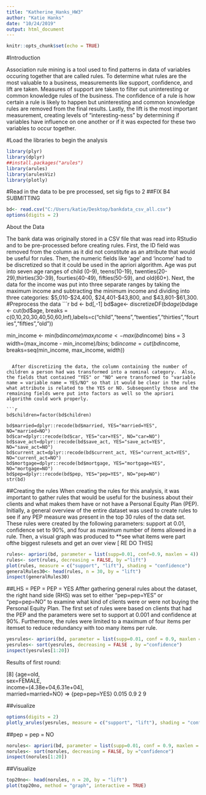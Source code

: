 ---
title: "Katherine_Hanks_HW3"
author: "Katie Hanks"
date: "10/24/2019"
output: html_document
---

```{r setup, include=FALSE}
knitr::opts_chunk$set(echo = TRUE)
```

#Introduction

  Association rule mining is a tool used to find patterns in data of variables occuring together that are called rules.  To determine what rules are the most valuable to a business, measurements like support, confidence, and lift are taken.  Measures of support are taken to filter out uninteresting or common knowledge rules of the business. The confidence of a rule is how certain a rule is likely to happen but uninteresting and common knowledge rules are removed from the final results.  Lastly, the lift is the most important measurement, creating levels of "interesting-ness" by determining if variables have influence on one another or if it was expected for these two variables to occur together.


#Load the libraries to begin the analysis
```{r}
library(plyr)
library(dplyr)
##install.packages("arules")
library(arules)
library(arulesViz)
library(plotly)
```

#Read in the data to be pre processed, set sig figs to 2
##FIX B4 SUBMITTING
```{r}
bd<- read.csv("C:/Users/katie/Desktop/bankdata_csv_all.csv")
options(digits = 2)
```


About the Data

  The bank data was originally stored in a CSV file that was read into RStudio and to be pre-processed before creating rules.  First, the ID field was removed from the column as it did not constitute as an attribute that would be useful for rules.  Then, the numeric fields like 'age' and 'income' had to be discretized so that it could be used in the apriori algorithm.  Age was put into seven age ranges of child (0-9), teens(10-19), twenties(20-29),thirties(30-39), fourties(40-49), fifties(50-59), and old(60+).  Next, the data for the income was put into three separate ranges by taking the maximum income and subtracting the minimum income and dividing into three categories: $5,010-$24,400, $24,401-$43,800, and $43,801-$61,300.
#Preprocess the data
```{r}
bd <- bd[,-1]
bd$age<- discretizeDF(bd$age)
bd$age <- cut(bd$age, breaks = c(0,10,20,30,40,50,60,Inf),labels=c("child","teens","twenties","thirties","fourties","fifties","old"))


min_income <- min(bd$income)
max_income <- max(bd$income)
bins = 3 
width=(max_income - min_income)/bins;
bd$income = cut(bd$income, breaks=seq(min_income, max_income, width))

```

  After discretizing the data, the column containing the number of children a person had was transformed into a nominal category.  Also, the fields that contained "YES" or "NO" were transformed to "variable name = variable name = YES/NO" so that it would be clear in the rules what attribute is related to the YES or NO. Subsequently those and the remaining fields were put into factors as well so the apriori algorithm could work properly.

```{r}
bd$children=factor(bd$children)

bd$married=dplyr::recode(bd$married, YES="married=YES", NO="married=NO")
bd$car=dplyr::recode(bd$car, YES="car=YES", NO="car=NO")
bd$save_act=dplyr::recode(bd$save_act, YES="save_act=YES", NO="save_act=NO")
bd$current_act=dplyr::recode(bd$current_act, YES="current_act=YES", NO="current_act=NO")
bd$mortgage=dplyr::recode(bd$mortgage, YES="mortgage=YES", NO="mortgage=NO")
bd$pep=dplyr::recode(bd$pep, YES="pep=YES", NO="pep=NO")
str(bd)
```

##Creating the rules
  When creating the rules for this analysis, it was important to gather rules that would be useful for the business about their clients and what makes them have or not have a Personal Equity Plan (PEP). Initially, a general overview of the entire dataset was used to create rules to see if any PEP measure was present in the top 30 rules of the data set. These rules were created by the following parameters: support at 0.01, confidence set to 90%, and four as maximum number of items allowed in a rule. Then, a visual graph was produced to **see what items were part ofthe biggest rulesets and get an over view [ RE DO THIS]
  
```{r}
rules<- apriori(bd, parameter = list(supp=0.01, conf=0.9, maxlen = 4))
rules<- sort(rules, decreasing = FALSE, by ="lift")
plot(rules, measure = c("support", "lift"), shading = "confidence")
generalRules30<- head(rules, n = 30, by = "lift")
inspect(generalRules30)
```

##LHS = PEP = PEP = YES
  Affter gathering general rules about the dataset, the right hand side (RHS) was set to either "pep=pep=YES" or "pep=pep=NO" to examine what kind of clients were or were not buying the Personal Equity Plan.  The first set of rules were based on clients that had the PEP and the parameters were set to support at 0.001 and confidence at 90%.  Furthermore, the rules were limited to a maximum of four items per itemset to reduce redundancy with too many items per rule. 

```{r}
yesrules<- apriori(bd, parameter = list(supp=0.01, conf = 0.9, maxlen = 4), appearance =list(default = "lhs", rhs="pep=pep=YES"),control=list(verbose=F))
yesrules<- sort(yesrules, decreasing = FALSE , by ="confidence")
inspect(yesrules[1:20])
```
Results of first round: 

[8]  {age=old,                                                                   
      sex=FEMALE,                                                                
      income=(4.38e+04,6.31e+04],                                                
      married=married=NO}          => {pep=pep=YES}   0.015        0.9    2     9
      
##visualize
```{r}
options(digits = 2)
plotly_arules(yesrules, measure = c("support", "lift"), shading = "confidence")
```

##pep = pep = NO

```{r}
norules<- apriori(bd, parameter = list(supp=0.01, conf = 0.9, maxlen = 4), appearance =list(default = "lhs", rhs="pep=pep=NO"),control=list(verbose=F))
norules<- sort(norules, decreasing = FALSE, by ="confidence")
inspect(norules[1:20])
```

##Visualize

```{r}
top20no<- head(norules, n = 20, by = "lift")
plot(top20no, method = "graph", interactive = TRUE)
```